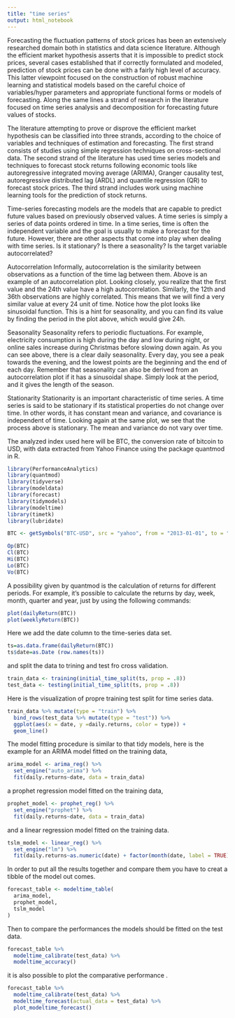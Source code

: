 ```yaml
---
title: "time series"
output: html_notebook
---
```

Forecasting the fluctuation patterns of stock prices has been an extensively researched domain both in statistics and data science literature. Although the efficient market hypothesis asserts that it is impossible to predict stock prices, several cases established that if correctly formulated and modeled, prediction of stock prices can be done with a fairly high level of accuracy. This latter viewpoint focused on the construction of robust machine learning and statistical models based on the careful choice of variables/hyper parameters and appropriate functional forms or models of forecasting. Along the same lines a strand of research in the literature focused on time series analysis and decomposition for forecasting future values of stocks.

The literature attempting to prove or disprove the efficient market hypothesis can be classified into three strands, according to the choice of variables and techniques of estimation and forecasting. The first strand consists of studies using simple regression techniques on cross-sectional data. The second strand of the literature has used time series models and techniques to forecast stock returns following economic tools like autoregressive integrated moving average (ARIMA), Granger causality test, autoregressive distributed lag (ARDL) and quantile regression (QR) to forecast stock prices. The third strand includes work using machine learning tools for the prediction of stock returns.

Time-series forecasting models are the models that are capable to predict future values based on previously observed values.  A time series is simply a series of data points ordered in time. In a time series, time is often the independent variable and the goal is usually to make a forecast for the future.
However, there are other aspects that come into play when dealing with time series.
Is it stationary?
Is there a seasonality?
Is the target variable autocorrelated?

Autocorrelation
Informally, autocorrelation is the similarity between observations as a function of the time lag between them.
Above is an example of an autocorrelation plot. Looking closely, you realize that the first value and the 24th value have a high autocorrelation. Similarly, the 12th and 36th observations are highly correlated. This means that we will find a very similar value at every 24 unit of time.
Notice how the plot looks like sinusoidal function. This is a hint for seasonality, and you can find its value by finding the period in the plot above, which would give 24h.

Seasonality
Seasonality refers to periodic fluctuations. For example, electricity consumption is high during the day and low during night, or online sales increase during Christmas before slowing down again.
As you can see above, there is a clear daily seasonality. Every day, you see a peak towards the evening, and the lowest points are the beginning and the end of each day.
Remember that seasonality can also be derived from an autocorrelation plot if it has a sinusoidal shape. Simply look at the period, and it gives the length of the season.


Stationarity
Stationarity is an important characteristic of time series. A time series is said to be stationary if its statistical properties do not change over time. In other words, it has constant mean and variance, and covariance is independent of time.
Looking again at the same plot, we see that the process above is stationary. The mean and variance do not vary over time.



The analyzed index used here will be BTC, the conversion  rate of bitcoin to USD, with data extracted from Yahoo Finance using the package quantmod in R.
```r
library(PerformanceAnalytics)
library(quantmod)
library(tidyverse)
library(modeldata)
library(forecast)
library(tidymodels)
library(modeltime)
library(timetk)
library(lubridate)
```


```r
BTC <- getSymbols("BTC-USD", src = "yahoo", from = "2013-01-01", to = "2020-11-01", auto.assign = FALSE)

Op(BTC)
Cl(BTC)
Hi(BTC)
Lo(BTC)
Vo(BTC)
```
A possibility given by quantmod is the calculation of returns for different periods. For example, it’s possible to calculate the returns by day, week, month, quarter and year, just by using the following commands:

```r
plot(dailyReturn(BTC))
plot(weeklyReturn(BTC))
```
Here we add the date column to the time-series data set.
```r
ts=as.data.frame(dailyReturn(BTC))
ts$date=as.Date (row.names(ts)) 
```

and split the data to trining and test fro cross validation.
```r
train_data <- training(initial_time_split(ts, prop = .8))
test_data <- testing(initial_time_split(ts, prop = .8))

```
Here is the visualization of propre training test split for time series data.
```r
train_data %>% mutate(type = "train") %>% 
  bind_rows(test_data %>% mutate(type = "test")) %>% 
  ggplot(aes(x = date, y =daily.returns, color = type)) + 
  geom_line()
```

The model fitting procedure is similar to that tidy models, here is the example for an ARIMA model fitted on the training data,
```r
arima_model <- arima_reg() %>% 
  set_engine("auto_arima") %>% 
  fit(daily.returns~date, data = train_data)
```


a prophet regression model fitted on the training data,
```r
prophet_model <- prophet_reg() %>% 
  set_engine("prophet") %>% 
  fit(daily.returns~date, data = train_data)
```

and a linear regression model fitted on the training data.
```r
tslm_model <- linear_reg() %>% 
  set_engine("lm") %>% 
  fit(daily.returns~as.numeric(date) + factor(month(date, label = TRUE)), data = train_data)

```

In order to put all the results together and compare them you have to creat a tibble of the model out comes.
```r
forecast_table <- modeltime_table(
  arima_model,
  prophet_model,
  tslm_model
)
```


Then to compare the performances the models should be fitted on the test data.
```r
forecast_table %>% 
  modeltime_calibrate(test_data) %>% 
  modeltime_accuracy()
```


it is also possible to plot the comparative performance .
```r
forecast_table %>% 
  modeltime_calibrate(test_data) %>% 
  modeltime_forecast(actual_data = test_data) %>% 
  plot_modeltime_forecast()
```

